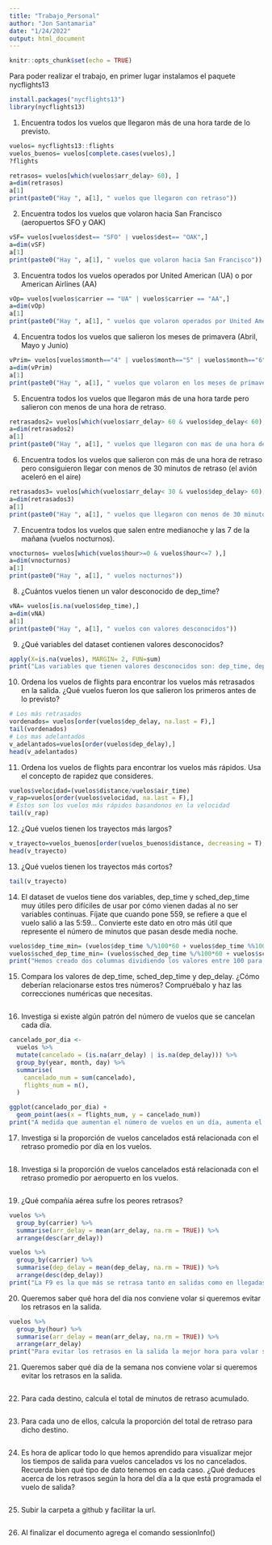 ```yaml
---
title: "Trabajo_Personal"
author: "Jon Santamaria"
date: "1/24/2022"
output: html_document
---
```


```r
knitr::opts_chunk$set(echo = TRUE)
```

Para poder realizar el trabajo, en primer lugar instalamos el paquete nycflights13
```r
install.packages("nycflights13")
library(nycflights13)
```
1. Encuentra todos los vuelos que llegaron más de una hora tarde de lo previsto.
```r
vuelos= nycflights13::flights
vuelos_buenos= vuelos[complete.cases(vuelos),]
?flights

retrasos= vuelos[which(vuelos$arr_delay> 60), ]
a=dim(retrasos)
a[1]
print(paste0("Hay ", a[1], " vuelos que llegaron con retraso"))
```
2. Encuentra todos los vuelos que volaron hacia San Francisco (aeropuertos SFO y OAK)
```r
vSF= vuelos[vuelos$dest== "SFO" | vuelos$dest== "OAK",]
a=dim(vSF)
a[1]
print(paste0("Hay ", a[1], " vuelos que volaron hacia San Francisco"))
```
3. Encuentra todos los vuelos operados por United American (UA) o por American Airlines (AA)
```r
vOp= vuelos[vuelos$carrier == "UA" | vuelos$carrier == "AA",]
a=dim(vOp)
a[1]
print(paste0("Hay ", a[1], " vuelos que volaron operados por United American (UA) o por American Airlines (AA)"))
```
4. Encuentra todos los vuelos que salieron los meses de primavera (Abril, Mayo y Junio)
```r
vPrim= vuelos[vuelos$month=="4" | vuelos$month=="5" | vuelos$month=="6",]
a=dim(vPrim)
a[1]
print(paste0("Hay ", a[1], " vuelos que volaron en los meses de primavera"))
```
5. Encuentra todos los vuelos que llegaron más de una hora tarde pero salieron con menos de una hora de retraso.
```r
retrasados2= vuelos[which(vuelos$arr_delay> 60 & vuelos$dep_delay< 60), ]
a=dim(retrasados2)
a[1]
print(paste0("Hay ", a[1], " vuelos que llegaron con mas de una hora de retraso y salieron con menos de una hora de retraso"))
```
6. Encuentra todos los vuelos que salieron con más de una hora de retraso pero consiguieron llegar con menos de 30 minutos de retraso (el avión aceleró en el aire)
```r
retrasados3= vuelos[which(vuelos$arr_delay< 30 & vuelos$dep_delay> 60), ]
a=dim(retrasados3)
a[1]
print(paste0("Hay ", a[1], " vuelos que llegaron con menos de 30 minutos de retraso y salieron con más de una hora de retraso"))
```
7. Encuentra todos los vuelos que salen entre medianoche y las 7 de la mañana (vuelos nocturnos).
```r
vnocturnos= vuelos[which(vuelos$hour>=0 & vuelos$hour<=7 ),]
a=dim(vnocturnos)
a[1]
print(paste0("Hay ", a[1], " vuelos nocturnos"))
```
8. ¿Cuántos vuelos tienen un valor desconocido de dep_time?
```r
vNA= vuelos[is.na(vuelos$dep_time),]
a=dim(vNA)
a[1]
print(paste0("Hay ", a[1], " vuelos con valores desconocidos"))
```
9. ¿Qué variables del dataset contienen valores desconocidos?
```r
apply(X=is.na(vuelos), MARGIN= 2, FUN=sum)
print("Las variables que tienen valores desconocidos son: dep_time, dep_delay, arr_time, arr_delay, tailnum y air_time")

```
10. Ordena los vuelos de flights para encontrar los vuelos más retrasados en la salida. ¿Qué vuelos fueron los que salieron los primeros antes de lo previsto?
```r
# Los más retrasados
vordenados= vuelos[order(vuelos$dep_delay, na.last = F),]
tail(vordenados)
# Los mas adelantados
v_adelantados=vuelos[order(vuelos$dep_delay),]
head(v_adelantados)
```
11. Ordena los vuelos de flights para encontrar los vuelos más rápidos. Usa el concepto de rapidez que consideres.
```r
vuelos$velocidad=(vuelos$distance/vuelos$air_time)
v_rap=vuelos[order(vuelos$velocidad, na.last = F),]
# Estos son los vuelos más rápidos basandonos en la velocidad
tail(v_rap)
```
12. ¿Qué vuelos tienen los trayectos más largos?
```r
v_trayecto=vuelos_buenos[order(vuelos_buenos$distance, decreasing = T),]
head(v_trayecto)
```
13. ¿Qué vuelos tienen los trayectos más cortos?
```r
tail(v_trayecto)
```
14. El dataset de vuelos tiene dos variables, dep_time y sched_dep_time muy útiles pero difíciles de usar por cómo vienen dadas al no ser variables continuas. Fíjate que cuando pone 559, se refiere a que el vuelo salió a las 5:59... Convierte este dato en otro más útil que represente el número de minutos que pasan desde media noche.
```r
vuelos$dep_time_min= (vuelos$dep_time %/%100*60 + vuelos$dep_time %%100)
vuelos$sched_dep_time_min= (vuelos$sched_dep_time %/%100*60 + vuelos$sched_dep_time %%100)
print("Hemos creado dos columnas dividiendo los valores entre 100 para poder multipicar por 60 el valor que quedaba por delante de la coma, que es el que corresponde a las horas. De esta manera, sumando los minutos correspondientes a los valores de la derecha de la coma con los minutos calculados a partir de las horas, obtenemos el tiempo total en minutos")
```
15. Compara los valores de dep_time, sched_dep_time y dep_delay. ¿Cómo deberían relacionarse estos tres números? Compruébalo y haz las correcciones numéricas que necesitas.
```r

```
16. Investiga si existe algún patrón del número de vuelos que se cancelan cada día.
```r
cancelado_por_dia <- 
  vuelos %>%
  mutate(cancelado = (is.na(arr_delay) | is.na(dep_delay))) %>%
  group_by(year, month, day) %>%
  summarise(
    cancelado_num = sum(cancelado),
    flights_num = n(),
  )

ggplot(cancelado_por_dia) +
  geom_point(aes(x = flights_num, y = cancelado_num))
print("A medida que aumentan el número de vuelos en un día, aumenta el número de cancelaciones")

```
17. Investiga si la proporción de vuelos cancelados está relacionada con el retraso promedio por día en los vuelos.
```r

```
18. Investiga si la proporción de vuelos cancelados está relacionada con el retraso promedio por aeropuerto en los vuelos.
```r

```
19. ¿Qué compañía aérea sufre los peores retrasos?
```r
vuelos %>%
  group_by(carrier) %>%
  summarise(arr_delay = mean(arr_delay, na.rm = TRUE)) %>%
  arrange(desc(arr_delay))

vuelos %>%
  group_by(carrier) %>%
  summarise(dep_delay = mean(dep_delay, na.rm = TRUE)) %>%
  arrange(desc(dep_delay))
print("La F9 es la que más se retrasa tanto en salidas como en llegadas")
```
20. Queremos saber qué hora del día nos conviene volar si queremos evitar los retrasos en la salida.
```r
vuelos %>%
  group_by(hour) %>%
  summarise(arr_delay = mean(arr_delay, na.rm = TRUE)) %>%
  arrange(arr_delay)
print("Para evitar los retrasos en la salida la mejor hora para volar son las 5 de la mañana")
```
21. Queremos saber qué día de la semana nos conviene volar si queremos evitar los retrasos en la salida.
```r

```
22. Para cada destino, calcula el total de minutos de retraso acumulado.
```r

```
23. Para cada uno de ellos, calcula la proporción del total de retraso para dicho destino.
```r

```
24. Es hora de aplicar todo lo que hemos aprendido para visualizar mejor los tiempos de salida para vuelos cancelados vs los no cancelados. Recuerda bien qué tipo de dato tenemos en cada caso. ¿Qué deduces acerca de los retrasos según la hora del día a la que está programada el vuelo de salida?
```r

```
25. Subir la carpeta a github y facilitar la url.
```r

```
26. Al finalizar el documento agrega el comando sessionInfo()
```r

```

